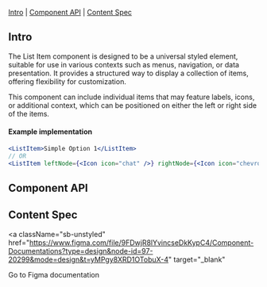 

<Meta of={ListItemStories} />

<Title>ListItem</Title>

[Intro](#Intro) | [Component API](#ComponentAPI) | [Content Spec](#ContentSpec)

## Intro <a id="Intro" />

The List Item component is designed to be a universal styled element, suitable for use in various contexts such as menus,
navigation, or data presentation. It provides a structured way to display a collection of items, offering flexibility for customization.

This component can include individual items that may feature labels, icons, or additional context,
which can be positioned on either the left or right side of the items.

<Canvas of={ListItemStories.Default} sourceState="none" />

#### Example implementation

```jsx
<ListItem>Simple Option 1</ListItem>
// OR
<ListItem leftNode={<Icon icon="chat" />} rightNode={<Icon icon="chevron-down" />}>Complex option 2</ListItem>
```

## Component API <a id="ComponentAPI" />

<ArgTypes of={ListItemStories.Default} sort="requiredFirst" />

## Content Spec <a id="ContentSpec" />

<a
  className="sb-unstyled"
  href="https://www.figma.com/file/9FDwjR8lYvincseDkKypC4/Component-Documentations?type=design&node-id=97-20299&mode=design&t=yMPgy8XRD1OTobuX-4"
  target="_blank"
>
  Go to Figma documentation
</a>
